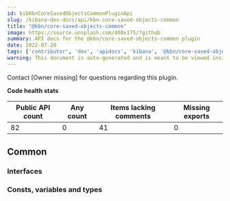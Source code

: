 ```yaml
---
id: kibKbnCoreSavedObjectsCommonPluginApi
slug: /kibana-dev-docs/api/kbn-core-saved-objects-common
title: "@kbn/core-saved-objects-common"
image: https://source.unsplash.com/400x175/?github
summary: API docs for the @kbn/core-saved-objects-common plugin
date: 2022-07-28
tags: ['contributor', 'dev', 'apidocs', 'kibana', '@kbn/core-saved-objects-common']
warning: This document is auto-generated and is meant to be viewed inside our experimental, new docs system. Reach out in #docs-engineering for more info.
---
```




Contact [Owner missing] for questions regarding this plugin.

**Code health stats**

| Public API count  | Any count | Items lacking comments | Missing exports |
|-------------------|-----------|------------------------|-----------------|
| 82 | 0 | 41 | 0 |

## Common

### Interfaces
<DocDefinitionList data={kbnCoreSavedObjectsCommonObj.common.interfaces}/>

### Consts, variables and types
<DocDefinitionList data={kbnCoreSavedObjectsCommonObj.common.misc}/>


